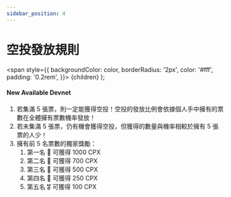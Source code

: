 ```yaml
---
sidebar_position: 4
---
```


# 空投發放規則

  <span
    style={{
      backgroundColor: color,
      borderRadius: '2px',
      color: '#fff',
      padding: '0.2rem',
    }}>
    {children}
  </span>
);

#### New Available <Highlight color="#25c2a0">Devnet</Highlight>

1. 若集滿 5 張票，則一定能獲得空投！空投的發放比例會依據個人手中擁有的票數在全體擁有票數機率發放！
2. 若未集滿 5 張票，仍有機會獲得空投，但獲得的數量與機率相較於擁有 5 張票的人少！
3. 擁有前 5 名票數的獨家獎勵：
    1. 第一名 🥇 可獲得 1000 CPX 
    2. 第二名 🥈 可獲得 700 CPX
    3. 第三名 🥉 可獲得 500 CPX
    4. 第四名 🏅 可獲得 250 CPX
    5. 第五名 🎖 可獲得 100 CPX

